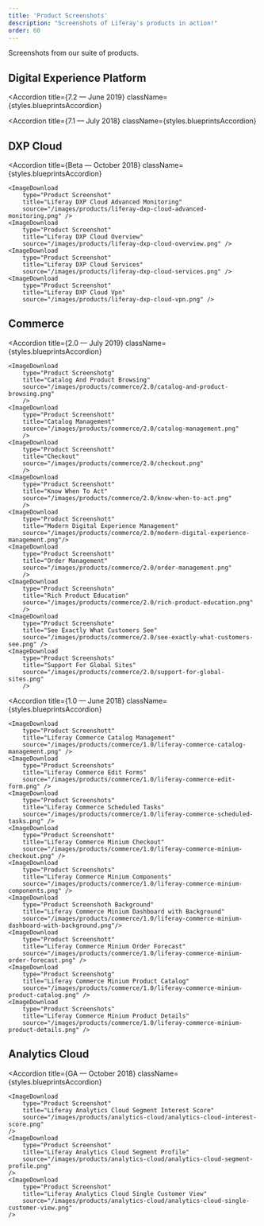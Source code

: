 ```yaml
---
title: 'Product Screenshots'
description: "Screenshots of Liferay's products in action!"
order: 60
---
```



Screenshots from our suite of products.

## Digital Experience Platform
<Accordion
	title={<Heading level={3}>7.2 — June 2019</Heading>}
	className={styles.blueprintsAccordion}
>
<ImageDownload 
    type="Product Screenshot" 
    title="Collaboration Social Blogs" 
    source="/images/products/dxp/7.2/collaboration_social_blogs.png" 
    />
<ImageDownload 
    type="Product Screenshot" 
    title="Collaboration Social Message Boards" 
    source="/images/products/dxp/7.2/collaboration_social_message_boards.png" 
    />
<ImageDownload 
    type="Product Screenshot" 
    title="Connected Experiences Travel Blog" 
    source="/images/products/dxp/7.2/connected_experiences_travel_blog.jpg" 
    />
<ImageDownload 
    type="Product Screenshot" 
    title="Connected Systems Site Administration" 
    source="/images/products/dxp/7.2/connected_systems_site_administration.png" 
    />
<ImageDownload 
    type="Product Screenshot" 
    title="Content Management Content Sets" 
    source="/images/products/dxp/7.2/content_management_content_sets.png" 
    />
<ImageDownload 
    type="Product Screenshot" 
    title="Content Management Enterprise Dam" 
    source="/images/products/dxp/7.2/content_management_enterprise_DAM.png" 
    />
<ImageDownload 
    type="Product Screenshot" 
    title="Content Management Structured Content" 
    source="/images/products/dxp/7.2/content_management_structured_content.png" 
    />
<ImageDownload 
    type="Product Screenshot" 
    title="Experience Management Fragments" 
    source="/images/products/dxp/7.2/experience_management_fragments.png" 
    />
<ImageDownload 
    type="Product Screenshot" 
    title="Extend Digital Transformation Beyond Marketing" 
    source="/images/products/dxp/7.2/extend_digital_transformation_beyond_marketing.png" 
    />
<ImageDownload 
    type="Product Screenshot" 
    title="Forms Data Provider" 
    source="/images/products/dxp/7.2/forms_data_provider.png" 
    />
<ImageDownload 
    type="Product Screenshot" 
    title="Forms Forms Structure" 
    source="/images/products/dxp/7.2/forms_forms_structure.png" 
    />
<ImageDownload 
    type="Product Screenshot" 
    title="Forms Multi Language Support" 
    source="/images/products/dxp/7.2/forms_multi_language_support.png" 
    />
<ImageDownload 
    type="Product Screenshot" 
    title="Forms Workflow" 
    source="/images/products/dxp/7.2/forms_workflow.png" 
    />
<ImageDownload 
    type="Product Screenshot" 
    title="Identity Management Personal Data Erasure" 
    source="/images/products/dxp/7.2/identity_management_personal_data_erasure.png" 
    />
<ImageDownload 
    type="Product Screenshot" 
    title="Identity Management Service Access Policies" 
    source="/images/products/dxp/7.2/identity_management_service_access_policies.png" 
    />
<ImageDownload 
    type="Product Screenshot" 
    title="Identity Management Site Roles" 
    source="/images/products/dxp/7.2/identity_management_site_roles.png" 
    />
<ImageDownload 
    type="Product Screenshot" 
    title="Personalize Experiences Travel Blog Site" 
    source="/images/products/dxp/7.2/personalize_experiences_travel_blog_site.jpg" 
    />
<ImageDownload 
    type="Product Screenshot" 
    title="Personalize Experiences Travel Blog Site 2" 
    source="/images/products/dxp/7.2/personalize_experiences_travel_blog_site_2.jpg" 
    />
<ImageDownload 
    type="Product Screenshot" 
    title="Platform Services Custom Fields" 
    source="/images/products/dxp/7.2/platform_services_custom_fields.png" 
    />
<ImageDownload 
    type="Product Screenshot" 
    title="Platform Services Search Administration" 
    source="/images/products/dxp/7.2/platform_services_search_administration.png" 
    />
<ImageDownload 
    type="Product Screenshot" 
    title="Platform Services Server Administration" 
    source="/images/products/dxp/7.2/platform_services_server_administration.png" 
    />
<ImageDownload 
    type="Product Screenshot" 
    title="Platform Services Site Administration" 
    source="/images/products/dxp/7.2/platform_services_site_administration.png" 
    />
<ImageDownload 
    type="Product Screenshot" 
    title="Segmentation Experiences" 
    source="/images/products/dxp/7.2/segmentation_experiences.jpg" 
    />
<ImageDownload 
    type="Product Screenshot" 
    title="Segmentation Rule Builder" 
    source="/images/products/dxp/7.2/segmentation_rule_builder.png" 
    />
</Accordion>
<Accordion
title={<Heading level={3}>7.1 — July 2018</Heading>}
className={styles.blueprintsAccordion}
>
<ImageDownload 
    type="Product Screenshot" 
    title="Liferay DXP Collaboration" 
    source="/images/products/dxp/7.1/liferay-dxp-collaboration.jpg" 
    />
<ImageDownload 
    type="Product Screenshot" 
    title="Liferay DXP Content Management" 
    source="/images/products/dxp/7.1/liferay-dxp-content-management.jpg" 
    />
<ImageDownload 
    type="Product Screenshot" 
    title="Liferay DXP Dam Efss" 
    source="/images/products/dxp/7.1/liferay-dxp-dam-efss.jpg" 
    />
<ImageDownload 
    type="Product Screenshot" 
    title="Liferay DXP Developer Tools" 
    source="/images/products/dxp/7.1/liferay-dxp-developer-tools.jpg" 
    />
<ImageDownload 
    type="Product Screenshot" 
    title="Liferay DXP Forms Business Automation" 
    source="/images/products/dxp/7.1/liferay-dxp-forms-business-automation.png" 
    />
<ImageDownload 
    type="Product Screenshot" 
    title="Liferay DXP Horizontal Portal" 
    source="/images/products/dxp/7.1/liferay-dxp-horizontal-portal.jpg" 
    />
<ImageDownload 
    type="Product Screenshot" 
    title="Liferay DXP Mobile Experience" 
    source="/images/products/dxp/7.1/liferay-dxp-mobile-experience.png" 
    />
</Accordion>

## DXP Cloud
<Accordion
	title={<Heading level={3}>Beta — October 2018</Heading>}
	className={styles.blueprintsAccordion}
>
    <ImageDownload 
        type="Product Screenshot"
        title="Liferay DXP Cloud Advanced Monitoring" 
        source="/images/products/liferay-dxp-cloud-advanced-monitoring.png" />
    <ImageDownload 
        type="Product Screenshot"
        title="Liferay DXP Cloud Overview" 
        source="/images/products/liferay-dxp-cloud-overview.png" />
    <ImageDownload 
        type="Product Screenshot"
        title="Liferay DXP Cloud Services" 
        source="/images/products/liferay-dxp-cloud-services.png" />
    <ImageDownload 
        type="Product Screenshot"
        title="Liferay DXP Cloud Vpn" 
        source="/images/products/liferay-dxp-cloud-vpn.png" />
</Accordion>

## Commerce
<Accordion
	title={<Heading level={3}>2.0 — July 2019</Heading>}
	className={styles.blueprintsAccordion}
>
    <ImageDownload
        type="Product Screenshotg"
        title="Catalog And Product Browsing"
        source="/images/products/commerce/2.0/catalog-and-product-browsing.png"
        />
    <ImageDownload
        type="Product Screenshott"
        title="Catalog Management"
        source="/images/products/commerce/2.0/catalog-management.png"
        />
    <ImageDownload
        type="Product Screenshott"
        title="Checkout"
        source="/images/products/commerce/2.0/checkout.png"
        />
    <ImageDownload
        type="Product Screenshott"
        title="Know When To Act"
        source="/images/products/commerce/2.0/know-when-to-act.png"
        />
    <ImageDownload
        type="Product Screenshott"
        title="Modern Digital Experience Management"
        source="/images/products/commerce/2.0/modern-digital-experience-management.png"/>
    <ImageDownload
        type="Product Screenshott"
        title="Order Management"
        source="/images/products/commerce/2.0/order-management.png"
        />
    <ImageDownload
        type="Product Screenshotn"
        title="Rich Product Education"
        source="/images/products/commerce/2.0/rich-product-education.png"
        />
    <ImageDownload
        type="Product Screenshote"
        title="See Exactly What Customers See"
        source="/images/products/commerce/2.0/see-exactly-what-customers-see.png" />
    <ImageDownload
        type="Product Screenshots"
        title="Support For Global Sites"
        source="/images/products/commerce/2.0/support-for-global-sites.png"
        />
</Accordion>

<Accordion
	title={<Heading level={3}>1.0 — June 2018</Heading>}
	className={styles.blueprintsAccordion}
>
    <ImageDownload
        type="Product Screenshott"
        title="Liferay Commerce Catalog Management"
        source="/images/products/commerce/1.0/liferay-commerce-catalog-management.png" />
    <ImageDownload
        type="Product Screenshots"
        title="Liferay Commerce Edit Forms"
        source="/images/products/commerce/1.0/liferay-commerce-edit-form.png" />
    <ImageDownload
        type="Product Screenshots"
        title="Liferay Commerce Scheduled Tasks"
        source="/images/products/commerce/1.0/liferay-commerce-scheduled-tasks.png" />
    <ImageDownload
        type="Product Screenshott"
        title="Liferay Commerce Minium Checkout"
        source="/images/products/commerce/1.0/liferay-commerce-minium-checkout.png" />
    <ImageDownload 
        type="Product Screenshots"
        title="Liferay Commerce Minium Components"
        source="/images/products/commerce/1.0/liferay-commerce-minium-components.png" />
    <ImageDownload 
        type="Product Screenshoth Background"
        title="Liferay Commerce Minium Dashboard with Background"
        source="/images/products/commerce/1.0/liferay-commerce-minium-dashboard-with-background.png"/>
    <ImageDownload 
        type="Product Screenshott"
        title="Liferay Commerce Minium Order Forecast"
        source="/images/products/commerce/1.0/liferay-commerce-minium-order-forecast.png" />
    <ImageDownload 
        type="Product Screenshotg"
        title="Liferay Commerce Minium Product Catalog"
        source="/images/products/commerce/1.0/liferay-commerce-minium-product-catalog.png" />
    <ImageDownload 
        type="Product Screenshots"
        title="Liferay Commerce Minium Product Details"
        source="/images/products/commerce/1.0/liferay-commerce-minium-product-details.png" />
</Accordion> 

## Analytics Cloud
<Accordion
	title={<Heading level={3}>GA — October 2018</Heading>}
	className={styles.blueprintsAccordion}
>
    <ImageDownload 
        type="Product Screenshot"
        title="Liferay Analytics Cloud Segment Interest Score" 
        source="/images/products/analytics-cloud/analytics-cloud-interest-score.png" 
    />
    <ImageDownload 
        type="Product Screenshot"
        title="Liferay Analytics Cloud Segment Profile" 
        source="/images/products/analytics-cloud/analytics-cloud-segment-profile.png" 
    />
    <ImageDownload 
        type="Product Screenshot"
        title="Liferay Analytics Cloud Single Customer View" 
        source="/images/products/analytics-cloud/analytics-cloud-single-customer-view.png" 
    />
</Accordion>